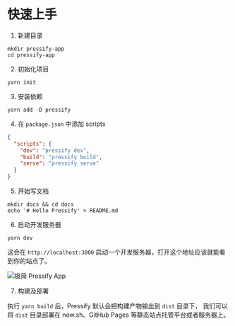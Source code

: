 # 快速上手

1. 新建目录

```shell
mkdir pressify-app
cd pressify-app
```

2. 初始化项目

```shell
yarn init
```

3. 安装依赖

```shell
yarn add -D pressify
```

4. 在 `package.json` 中添加 scripts

```json
{
  "scripts": {
    "dev": "pressify dev",
    "build": "pressify build",
    "serve": "pressify serve"
  }
}
```

5. 开始写文档

```shell
mkdir docs && cd docs
echo '# Hello Pressify' > README.md
```

6. 启动开发服务器

```shell
yarn dev
```

这会在 `http://localhost:3000` 启动一个开发服务器，打开这个地址应该就能看到你的站点了。

![极简 Pressify App](/minimalist-pressify-app.png)

7. 构建及部署

执行 `yarn build` 后，Pressify 默认会把构建产物输出到 `dist` 目录下，
我们可以将 `dist` 目录部署在 now.sh、GitHub Pages 等静态站点托管平台或者服务器上。
